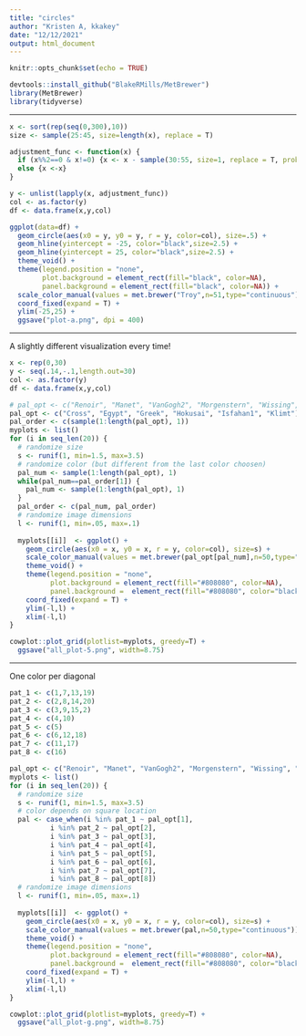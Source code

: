 ```yaml
---
title: "circles"
author: "Kristen A, kkakey"
date: "12/12/2021"
output: html_document
---
```


```r
knitr::opts_chunk$set(echo = TRUE)
```

```r
devtools::install_github("BlakeRMills/MetBrewer") 
library(MetBrewer)
library(tidyverse)
```

**********************************************************************

```r
x <- sort(rep(seq(0,300),10))
size <- sample(25:45, size=length(x), replace = T)

adjustment_func <- function(x) {
  if (x%%2==0 & x!=0) {x <- x - sample(30:55, size=1, replace = T, prob = NULL)}
  else {x <-x} 
}

y <- unlist(lapply(x, adjustment_func))
col <- as.factor(y)
df <- data.frame(x,y,col)
```

```r
ggplot(data=df) +
  geom_circle(aes(x0 = y, y0 = y, r = y, color=col), size=.5) +
  geom_hline(yintercept = -25, color="black",size=2.5) +
  geom_hline(yintercept = 25, color="black",size=2.5) +
  theme_void() +
  theme(legend.position = "none",
        plot.background = element_rect(fill="black", color=NA),
        panel.background = element_rect(fill="black", color=NA)) +
  scale_color_manual(values = met.brewer("Troy",n=51,type="continuous")) +
  coord_fixed(expand = T) +
  ylim(-25,25) +
  ggsave("plot-a.png", dpi = 400)
```

**********************************************************************
A slightly different visualization every time!

```r
x <- rep(0,30)
y <- seq(.14,-.1,length.out=30)
col <- as.factor(y)
df <- data.frame(x,y,col)
```

```r
# pal_opt <- c("Renoir", "Manet", "VanGogh2", "Morgenstern", "Wissing", "Tiepolo")
pal_opt <- c("Cross", "Egypt", "Greek", "Hokusai", "Isfahan1", "Klimt")
pal_order <- c(sample(1:length(pal_opt), 1))
myplots <- list()
for (i in seq_len(20)) {
  # randomize size
  s <- runif(1, min=1.5, max=3.5)
  # randomize color (but different from the last color choosen)
  pal_num <- sample(1:length(pal_opt), 1)
  while(pal_num==pal_order[1]) {
    pal_num <- sample(1:length(pal_opt), 1)
  }
  pal_order <- c(pal_num, pal_order)
  # randomize image dimensions
  l <- runif(1, min=.05, max=.1)
  
  myplots[[i]]  <- ggplot() +
    geom_circle(aes(x0 = x, y0 = x, r = y, color=col), size=s) +
    scale_color_manual(values = met.brewer(pal_opt[pal_num],n=50,type="continuous")) +
    theme_void() +
    theme(legend.position = "none", 
          plot.background = element_rect(fill="#808080", color=NA),
          panel.background =  element_rect(fill="#808080", color="black", size=8)) +
    coord_fixed(expand = T) +
    ylim(-l,l) +
    xlim(-l,l) 
}

cowplot::plot_grid(plotlist=myplots, greedy=T) +
  ggsave("all_plot-5.png", width=8.75)
```

**********************************************************************

One color per diagonal
```r
pat_1 <- c(1,7,13,19)
pat_2 <- c(2,8,14,20)
pat_3 <- c(3,9,15,2)
pat_4 <- c(4,10)
pat_5 <- c(5)
pat_6 <- c(6,12,18)
pat_7 <- c(11,17)
pat_8 <- c(16)

pal_opt <- c("Renoir", "Manet", "VanGogh2", "Morgenstern", "Wissing", "Tiepolo", "Ingres", "Hokusai")
myplots <- list()
for (i in seq_len(20)) {
  # randomize size
  s <- runif(1, min=1.5, max=3.5)
  # color depends on square location
  pal <- case_when(i %in% pat_1 ~ pal_opt[1],
          i %in% pat_2 ~ pal_opt[2],
          i %in% pat_3 ~ pal_opt[3],
          i %in% pat_4 ~ pal_opt[4],
          i %in% pat_5 ~ pal_opt[5],
          i %in% pat_6 ~ pal_opt[6],
          i %in% pat_7 ~ pal_opt[7],
          i %in% pat_8 ~ pal_opt[8])
  # randomize image dimensions
  l <- runif(1, min=.05, max=.1)
  
  myplots[[i]]  <- ggplot() +
    geom_circle(aes(x0 = x, y0 = x, r = y, color=col), size=s) +
    scale_color_manual(values = met.brewer(pal,n=50,type="continuous")) +
    theme_void() +
    theme(legend.position = "none", 
          plot.background = element_rect(fill="#808080", color=NA),
          panel.background =  element_rect(fill="#808080", color="black", size=8)) +
    coord_fixed(expand = T) +
    ylim(-l,l) +
    xlim(-l,l) 
}

cowplot::plot_grid(plotlist=myplots, greedy=T) +
  ggsave("all_plot-g.png", width=8.75)
```

